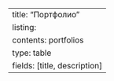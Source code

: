 ---
title: "Портфолио"
listing:
  contents: portfolios
  type: table
  fields: [title, description]
---